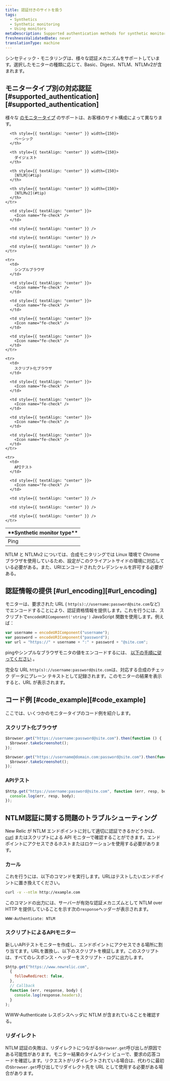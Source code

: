 ```yaml
---
title: 認証付きのサイトを扱う
tags:
  - Synthetics
  - Synthetic monitoring
  - Using monitors
metaDescription: Supported authentication methods for synthetic monitors and how to provide authentication using scripted monitors.
freshnessValidatedDate: never
translationType: machine
---
```


シンセティック・モニタリングは、様々な認証メカニズムをサポートしています。選択したモニターの種類に応じて、Basic、Digest、NTLM、NTLMv2が含まれます。

## モニタータイプ別の対応認証 [#supported\_authentication][#supported_authentication]

様々な [のモニタータイプ](/docs/synthetics/new-relic-synthetics/using-monitors/add-edit-monitors#types-monitors) のサポートは、お客様のサイト構成によって異なります。

<table>
  <thead>
    <tr>
      <th>
        <DNT>
          **Synthetic monitor type**
        </DNT>
      </th>

      <th style={{ textAlign: "center" }} width={150}>
        ベーシック
      </th>

      <th style={{ textAlign: "center" }} width={150}>
        ダイジェスト
      </th>

      <th style={{ textAlign: "center" }} width={150}>
        [NTLM](#tip)
      </th>

      <th style={{ textAlign: "center" }} width={150}>
        [NTLMv2](#tip)
      </th>
    </tr>
  </thead>

  <tbody>
    <tr>
      <td>
        Ping
      </td>

      <td style={{ textAlign: "center" }}>
        <Icon name="fe-check" />
      </td>

      <td style={{ textAlign: "center" }} />

      <td style={{ textAlign: "center" }} />

      <td style={{ textAlign: "center" }} />
    </tr>

    <tr>
      <td>
        シンプルブラウザ
      </td>

      <td style={{ textAlign: "center" }}>
        <Icon name="fe-check" />
      </td>

      <td style={{ textAlign: "center" }}>
        <Icon name="fe-check" />
      </td>

      <td style={{ textAlign: "center" }}>
        <Icon name="fe-check" />
      </td>

      <td style={{ textAlign: "center" }}>
        <Icon name="fe-check" />
      </td>
    </tr>

    <tr>
      <td>
        スクリプト化ブラウザ
      </td>

      <td style={{ textAlign: "center" }}>
        <Icon name="fe-check" />
      </td>

      <td style={{ textAlign: "center" }}>
        <Icon name="fe-check" />
      </td>

      <td style={{ textAlign: "center" }}>
        <Icon name="fe-check" />
      </td>

      <td style={{ textAlign: "center" }}>
        <Icon name="fe-check" />
      </td>
    </tr>

    <tr>
      <td>
        APIテスト
      </td>

      <td style={{ textAlign: "center" }}>
        <Icon name="fe-check" />
      </td>

      <td style={{ textAlign: "center" }} />

      <td style={{ textAlign: "center" }} />

      <td style={{ textAlign: "center" }} />
    </tr>
  </tbody>
</table>

<Callout variant="tip">
  NTLM と NTLMv2 については、合成モニタリングでは Linux 環境で Chrome ブラウザを使用しているため、設定がこのクライアントサイドの環境に対応している必要がある。また、URIエンコードされたクレデンシャルを許可する必要がある。
</Callout>

## 認証情報の提供 [#url\_encoding][#url_encoding]

モニターは、要求された URL ( `http(s)://username:password@site.com`など) でエンコードすることにより、認証資格情報を提供します。これを行うには、スクリプトで`encodeURIComponent('string')` JavaScript 関数を使用します。例えば：

```js
var username = encodeURIComponent("username");
var password = encodeURIComponent("password");
var url = "https://" + username + ":" + password + "@site.com";
```

pingやシンプルなブラウザモニタの値をエンコードするには、 [以下の手順に従ってください](https://www.w3schools.com/tags/ref_urlencode.ASP) 。

完全な URL `http(s)://username:password@site.com`は、対応する合成のチェック データにプレーン テキストとして記録されます。このモニターの結果を表示すると、URL が表示されます。

## コード例 [#code\_example][#code_example]

ここでは、いくつかのモニタータイプのコード例を紹介します。

### スクリプト化ブラウザ

```js
$browser.get("https://username:password@site.com").then(function () {
  $browser.takeScreenshot();
});
```

```js
$browser.get("https://username@domain.com:password@site.com").then(function () {
  $browser.takeScreenshot();
});
```

### APIテスト

```js
$http.get("https://username:password@site.com", function (err, resp, body) {
  console.log(err, resp, body);
});
```

## NTLM認証に関する問題のトラブルシューティング

New Relic が NTLM エンドポイントに対して適切に認証できるかどうかは、 [curl](https://curl.haxx.se) またはスクリプトによる API モニターで確認することができます。エンドポイントにアクセスできるホストまたはロケーションを使用する必要があります。

### カール

これを行うには、以下のコマンドを実行します。URLはテストしたいエンドポイントに置き換えてください。

```sh
curl -v --ntlm http://example.com
```

このコマンドの出力には、サーバーが有効な認証メカニズムとして NTLM over HTTP を提供していることを示す次の`response`ヘッダーが表示されます。

```
WWW-Authenticate: NTLM
```

### スクリプトによるAPIモニター

新しいAPIテストモニターを作成し、エンドポイントにアクセスできる場所に割り当てます。URLを置換し、以下のスクリプトを検証します。このスクリプトは、すべてのレスポンス・ヘッダーをスクリプト・ログに出力します。

```js
$http.get("https://www.newrelic.com",
  {
    followRedirect: false,
  },
  // Callback
  function (err, response, body) {
    console.log(response.headers);
  }
);
```

WWW-Authenticate レスポンスヘッダに NTLM が含まれていることを確認する。

### リダイレクト

NTLM 認証の失敗は、リダイレクトにつながる`$browser.get`呼び出しが原因である可能性があります。モニター結果のタイムライン ビューで、要求の応答コードを確認します。リクエストがリダイレクトされている場合は、代わりに最初の`$browser.get`呼び出しでリダイレクト先を URL として使用する必要がある場合があります。